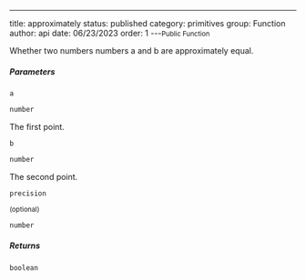 ---
title: approximately
status: published
category: primitives
group: Function
author: api
date: 06/23/2023
order: 1
---<Small>Public Function</Small>

Whether two numbers numbers a and b are approximately equal.


##### Parameters


<ParametersTable>

<ParametersTableRow>
<ParametersTableName>

`a`

</ParametersTableName>
<ParametersTableDescription>

```ts
number
```

The first point.




</ParametersTableDescription>
</ParametersTableRow>
<ParametersTableRow>
<ParametersTableName>

`b`

</ParametersTableName>
<ParametersTableDescription>

```ts
number
```

The second point.




</ParametersTableDescription>
</ParametersTableRow>
<ParametersTableRow>
<ParametersTableName>

`precision`

 <Small>(optional)</Small>

</ParametersTableName>
<ParametersTableDescription>

```ts
number
```



</ParametersTableDescription>
</ParametersTableRow>
</ParametersTable>

##### Returns


```ts
boolean
```

